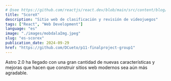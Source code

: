 ```yaml
---
# @see https://github.com/reactjs/react.dev/blob/main/src/content/blog/2020/12/21/data-fetching-with-react-server-components.md
title: "ScoreX"
description: "Sitio web de clasificación y revisión de videojuegos"
tags: ["React", "Web Development"]
language: "es"
image: "./images/mobdalaImg.jpeg"
slug: "es-scorex"
publication_date: 2024-09-29
href: "https://github.com/DCueto/p11-finalproject-group1"
---
```


Astro 2.0 ha llegado con una gran cantidad de nuevas características y mejoras que hacen que construir sitios web modernos sea aún más agradable.